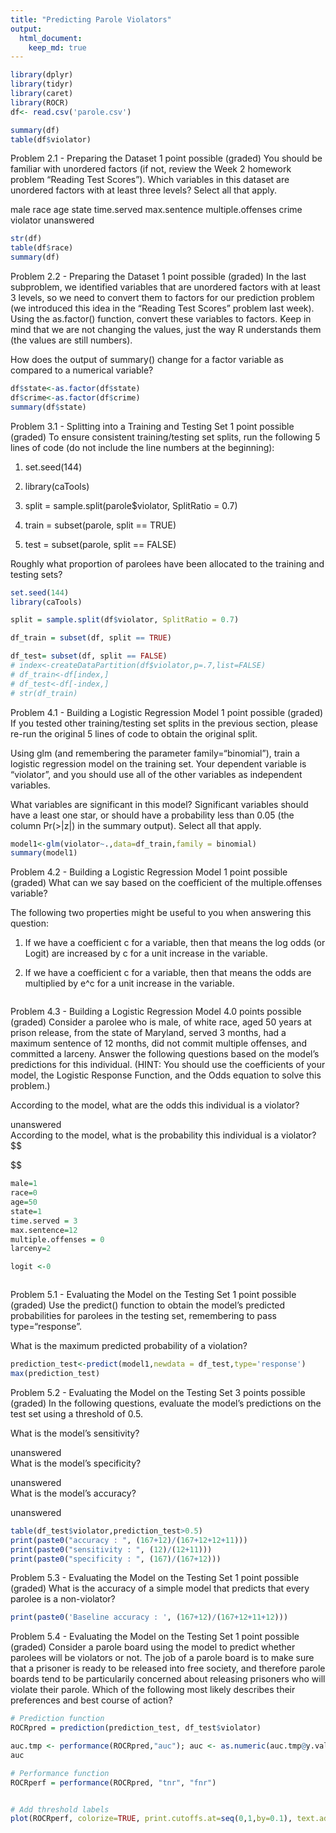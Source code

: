 ```yaml
---
title: "Predicting Parole Violators"
output:
  html_document:
    keep_md: true
---
```


```r
library(dplyr)
library(tidyr)
library(caret)
library(ROCR)
df<- read.csv('parole.csv')

summary(df)
table(df$violator)

```
Problem 2.1 - Preparing the Dataset
1 point possible (graded)
You should be familiar with unordered factors (if not, review the Week 2 homework problem "Reading Test Scores"). Which variables in this dataset are unordered factors with at least three levels? Select all that apply.


male
race
age
state
time.served
max.sentence
multiple.offenses
crime
violator
unanswered
```r
str(df)
table(df$race)
summary(df)
```
Problem 2.2 - Preparing the Dataset
1 point possible (graded)
In the last subproblem, we identified variables that are unordered factors with at least 3 levels, so we need to convert them to factors for our prediction problem (we introduced this idea in the "Reading Test Scores" problem last week). Using the as.factor() function, convert these variables to factors. Keep in mind that we are not changing the values, just the way R understands them (the values are still numbers).

How does the output of summary() change for a factor variable as compared to a numerical variable?
```r
df$state<-as.factor(df$state)
df$crime<-as.factor(df$crime)
summary(df$state)
```
Problem 3.1 - Splitting into a Training and Testing Set
1 point possible (graded)
To ensure consistent training/testing set splits, run the following 5 lines of code (do not include the line numbers at the beginning):

1) set.seed(144)

2) library(caTools)

3) split = sample.split(parole$violator, SplitRatio = 0.7)

4) train = subset(parole, split == TRUE)

5) test = subset(parole, split == FALSE)

Roughly what proportion of parolees have been allocated to the training and testing sets?
```r
set.seed(144)
library(caTools)

split = sample.split(df$violator, SplitRatio = 0.7)

df_train = subset(df, split == TRUE)

df_test= subset(df, split == FALSE)
# index<-createDataPartition(df$violator,p=.7,list=FALSE)
# df_train<-df[index,]
# df_test<-df[-index,]
# str(df_train)
```
Problem 4.1 - Building a Logistic Regression Model
1 point possible (graded)
If you tested other training/testing set splits in the previous section, please re-run the original 5 lines of code to obtain the original split.

Using glm (and remembering the parameter family="binomial"), train a logistic regression model on the training set. Your dependent variable is "violator", and you should use all of the other variables as independent variables.

What variables are significant in this model? Significant variables should have a least one star, or should have a probability less than 0.05 (the column Pr(>|z|) in the summary output). Select all that apply.
```r
model1<-glm(violator~.,data=df_train,family = binomial)
summary(model1)
```
Problem 4.2 - Building a Logistic Regression Model
1 point possible (graded)
What can we say based on the coefficient of the multiple.offenses variable?

The following two properties might be useful to you when answering this question:

1) If we have a coefficient c for a variable, then that means the log odds (or Logit) are increased by c for a unit increase in the variable.

2) If we have a coefficient c for a variable, then that means the odds are multiplied by e^c for a unit increase in the variable.
```r

```
Problem 4.3 - Building a Logistic Regression Model
4.0 points possible (graded)
Consider a parolee who is male, of white race, aged 50 years at prison release, from the state of Maryland, served 3 months, had a maximum sentence of 12 months, did not commit multiple offenses, and committed a larceny. Answer the following questions based on the model's predictions for this individual. (HINT: You should use the coefficients of your model, the Logistic Response Function, and the Odds equation to solve this problem.)

According to the model, what are the odds this individual is a violator?


  unanswered  
According to the model, what is the probability this individual is a violator?
$$\begin{aligned}
Logit =& log(\frac{p}{1-p}) = log(odds) = -1.700629 \\
\frac{p}{1-p} =& e^{(Logit)} \\\\ 
(nb : e^{log(x)} =& x)\\\\

p =& (1-p)\times e^{Logit}\\
p \times (1+e^{Logit}) =& e^{Logit}\\
p =& \frac{e^{Logit}}{1+ e^{Logit}}\\
p =& \frac{e^{Logit}}{e^{Logit} \times ( 1+ \frac{1}{e^{Logit}})}\\
p =& \frac{e^{Logit}}{e^{Logit} \times ( 1+ e^{-Logit})}\\\\
(nb : 1/e^{x}=& e^{-x})\\\\
p =& \frac{1}{1 + e^{-Logit}}\\\\
Logit =& -1.700629 \\therefore: -Logit =& 1.700629\\\\
p =& \frac{1}{1 + e^{1.700629}}\\\\
\end{aligned}$$



  


```r
male=1
race=0
age=50
state=1
time.served = 3
max.sentence=12
multiple.offenses = 0
larceny=2

logit <-0



```
Problem 5.1 - Evaluating the Model on the Testing Set
1 point possible (graded)
Use the predict() function to obtain the model's predicted probabilities for parolees in the testing set, remembering to pass type="response".

What is the maximum predicted probability of a violation?
```r
prediction_test<-predict(model1,newdata = df_test,type='response')
max(prediction_test)
```
Problem 5.2 - Evaluating the Model on the Testing Set
3 points possible (graded)
In the following questions, evaluate the model's predictions on the test set using a threshold of 0.5.

What is the model's sensitivity?


  unanswered  
What is the model's specificity?


  unanswered  
What is the model's accuracy?


  unanswered  
  
```r
table(df_test$violator,prediction_test>0.5)
print(paste0("accuracy : ", (167+12)/(167+12+12+11)))
print(paste0("sensitivity : ", (12)/(12+11)))
print(paste0("specificity : ", (167)/(167+12)))
```
Problem 5.3 - Evaluating the Model on the Testing Set
1 point possible (graded)
What is the accuracy of a simple model that predicts that every parolee is a non-violator?
```r
print(paste0('Baseline accuracy : ', (167+12)/(167+12+11+12)))
```
Problem 5.4 - Evaluating the Model on the Testing Set
1 point possible (graded)
Consider a parole board using the model to predict whether parolees will be violators or not. The job of a parole board is to make sure that a prisoner is ready to be released into free society, and therefore parole boards tend to be particularily concerned about releasing prisoners who will violate their parole. Which of the following most likely describes their preferences and best course of action?


```r
# Prediction function
ROCRpred = prediction(prediction_test, df_test$violator)

auc.tmp <- performance(ROCRpred,"auc"); auc <- as.numeric(auc.tmp@y.values)
auc

# Performance function
ROCRperf = performance(ROCRpred, "tnr", "fnr")


# Add threshold labels 
plot(ROCRperf, colorize=TRUE, print.cutoffs.at=seq(0,1,by=0.1), text.adj=c(-0.2,1.7))
```

